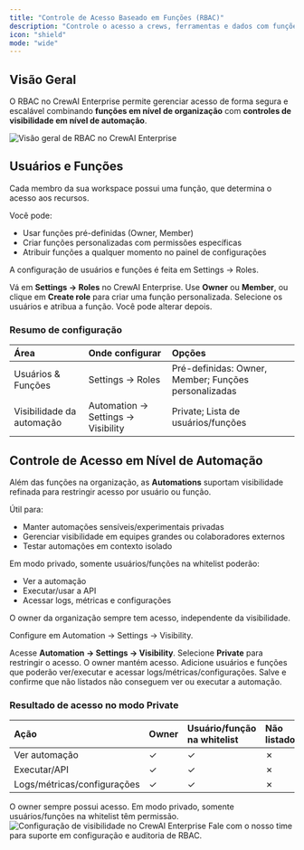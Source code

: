```yaml
---
title: "Controle de Acesso Baseado em Funções (RBAC)"
description: "Controle o acesso a crews, ferramentas e dados com funções e visibilidade por automação."
icon: "shield"
mode: "wide"
---
```


## Visão Geral

O RBAC no CrewAI Enterprise permite gerenciar acesso de forma segura e escalável combinando **funções em nível de organização** com **controles de visibilidade em nível de automação**.

<Frame>
  <img src="/images/enterprise/users_and_roles.png" alt="Visão geral de RBAC no CrewAI Enterprise" />
  
</Frame>

## Usuários e Funções

Cada membro da sua workspace possui uma função, que determina o acesso aos recursos.

Você pode:

- Usar funções pré-definidas (Owner, Member)
- Criar funções personalizadas com permissões específicas
- Atribuir funções a qualquer momento no painel de configurações

A configuração de usuários e funções é feita em Settings → Roles.

<Steps>
  <Step title="Abrir Roles">
    Vá em <b>Settings → Roles</b> no CrewAI Enterprise.
  </Step>
  <Step title="Escolher a função">
    Use <b>Owner</b> ou <b>Member</b>, ou clique em <b>Create role</b> para criar uma função personalizada.
  </Step>
  <Step title="Atribuir aos membros">
    Selecione os usuários e atribua a função. Você pode alterar depois.
  </Step>
</Steps>

### Resumo de configuração

| Área | Onde configurar | Opções |
|:---|:---|:---|
| Usuários & Funções | Settings → Roles | Pré-definidas: Owner, Member; Funções personalizadas |
| Visibilidade da automação | Automation → Settings → Visibility | Private; Lista de usuários/funções |

## Controle de Acesso em Nível de Automação

Além das funções na organização, as **Automations** suportam visibilidade refinada para restringir acesso por usuário ou função.

Útil para:

- Manter automações sensíveis/experimentais privadas
- Gerenciar visibilidade em equipes grandes ou colaboradores externos
- Testar automações em contexto isolado

Em modo privado, somente usuários/funções na whitelist poderão:

- Ver a automação
- Executar/usar a API
- Acessar logs, métricas e configurações

O owner da organização sempre tem acesso, independente da visibilidade.

Configure em Automation → Settings → Visibility.

<Steps>
  <Step title="Abrir a aba Visibility">
    Acesse <b>Automation → Settings → Visibility</b>.
  </Step>
  <Step title="Definir visibilidade">
    Selecione <b>Private</b> para restringir o acesso. O owner mantém acesso.
  </Step>
  <Step title="Permitir acesso">
    Adicione usuários e funções que poderão ver/executar e acessar logs/métricas/configurações.
  </Step>
  <Step title="Salvar e verificar">
    Salve e confirme que não listados não conseguem ver ou executar a automação.
  </Step>
</Steps>

### Resultado de acesso no modo Private

| Ação | Owner | Usuário/função na whitelist | Não listado |
|:---|:---|:---|:---|
| Ver automação | ✓ | ✓ | ✗ |
| Executar/API | ✓ | ✓ | ✗ |
| Logs/métricas/configurações | ✓ | ✓ | ✗ |

<Tip>
O owner sempre possui acesso. Em modo privado, somente usuários/funções na whitelist têm permissão.
</Tip>

<Frame>
  <img src="/images/enterprise/visibility.png" alt="Configuração de visibilidade no CrewAI Enterprise" />
  
</Frame>

<Card title="Precisa de Ajuda?" icon="headset" href="mailto:support@crewai.com">
  Fale com o nosso time para suporte em configuração e auditoria de RBAC.
</Card>


